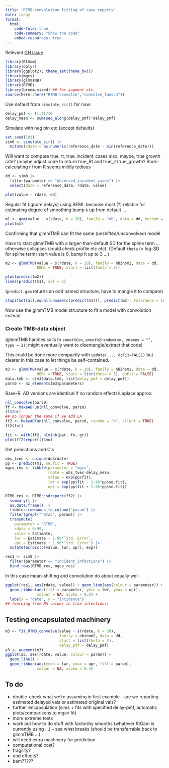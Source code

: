 ```yaml
---
title: "RTMB-convolution fitting of case reports"
date: today
format:
  html:
    code-fold: true
    code-summary: "Show the code"
    embed-resources: true
---
```


Relevant [GH issue](https://github.com/CDCgov/cfa-gam-rt/issues/88)

```r
library(RtGam)
library(dplyr)
library(ggplot2); theme_set(theme_bw())
library(mgcv)
library(glmmTMB)
library(RTMB)
library(broom.mixed) ## for augment etc.
source(here::here("RTMB-convolve","convolve_funs.R"))
```


Use default from `simulate_sir()` for now:

```r
delay_pmf <- (1:4)/10
delay_mean <- sum(seq_along(delay_pmf)*delay_pmf)
```

Simulate with neg bin etc (accept defaults)
```r
set.seed(101)
sim0 <- simulate_sir() |>
  mutate(rdate = as.numeric(reference_date - min(reference_date)))
```

Will want to compare true_rt, true_incident_cases
also, maybe, true growth rate? (maybe adjust code to
return true_Rt and true_rt/true_growth? Back-calculating
r from R seems mildly tedious

```r
dd <- sim0 |>
  filter(parameter == "observed_incident_cases") |>
  select(date = reference_date, rdate, value)
```

```r
plot(value ~ rdate, dd)
```

Regular fit (ignore delays)
using REML because most (?) reliable for estimating degree of smoothing
bump `k` up from default ...


```r
m1 <- gam(value ~ s(rdate, k = 20), family = "nb", data = dd, method = "REML")
plot(m1)
```

Confirming that glmmTMB can fit the same (unshifted/unconvolved) model

Have to start glmmTMB with a larger-than-default SD for the spline
term ... otherwise collapses (could check profile etc etc). (Default `theta` (= log-SD for spline term)
start value is 0, bump it up to 3 ...)

```r
m2 <- glmmTMB(value ~ s(rdate, k = 20), family = nbinom2, data = dd,
              REML = TRUE, start = list(theta = 3))
```


```r
plot(predict(m2))
lines(predict(m1), col = 2)
```

(`predict.gam` returns an odd named structure, have to mangle it to compare)
```r
stopifnot(all.equal(unname(c(predict(m1))), predict(m2), tolerance = 1e-6))
```

Now use the glmmTMB model structure to fit a model with convolution instead

### Create TMB-data object

(glmmTMB handles calls to `smoothCon`, `smooth2random(sm, vnames = "", type = 2)`;
might eventually want to disentangle/extract that code)

This could be done more compactly with `update(..., doFit=FALSE)` but clearer in 
this case to let things be self-contained.

```r
m3 <- glmmTMB(value ~ s(rdate, k = 20), family = nbinom2, data = dd,
              REML = TRUE, start = list(theta = 3), doFit = FALSE)
data.tmb <- c(m3$data.tmb, list(delay_pmf = delay_pmf))
pars0 <- nz_elements(m3$parameters)
```

Base-R, AD versions are identical if no random effects/Laplace approx:

```r
nll_convolve(pars0)
ff <- MakeADFun(nll_convolve, pars0)
ff$fn()
## no longer the same if we add LA
ff2 <- MakeADFun(nll_convolve, pars0, random = "b", silent = TRUE)
ff2$fn()
```

```r
fit <- with(ff2, nlminb(par, fn, gr))
plot(ff2$report()$mu)
```

Get predictions and CIs

```r
obs_tvec <- unique(dd$rdate)
pp <- predict(m1, se.fit = TRUE)
mgcv_res <- tibble(parameter = "mgcv",
                   rdate = obs_tvec-delay_mean,
                   value = exp(pp$fit),
                   lwr = exp(pp$fit - 1.96*pp$se.fit),
                   upr = exp(pp$fit + 1.96*pp$se.fit))

RTMB_res <- RTMB::sdreport(ff2) |>
  summary() |>
  as.data.frame() |>
  tibble::rownames_to_column("param") |>
  filter(grepl("^etac", param)) |>
  transmute(
    parameter = "RTMB",
    rdate = 0:99,
    value = Estimate,
    lwr = Estimate - 1.96*`Std. Error`,
    upr = Estimate + 1.96*`Std. Error`) |>
  mutate(across(c(value, lwr, upr), exp))

res1 <- sim0 |>
  filter(parameter == "incident_infections") |>
  bind_rows(RTMB_res, mgcv_res)
```

In this case mean-shifting and convolution do about equally well

```r
ggplot(res1, aes(rdate, value)) + geom_line(aes(colour = parameter)) +
  geom_ribbon(aes(fill = parameter, ymin = lwr, ymax = upr),
              colour = NA, alpha = 0.2) +
  labs(x = "date", y = "incidence")
## (warning from NA values in true infections)
```

## Testing encapsulated machinery

```r
m3 <- fit_RTMB_convolve(value ~ s(rdate, k = 20),
                        family = nbinom2, data = dd,
                        start = list(theta = 3),
                        delay_pmf = delay_pmf)
a3 <- augment(m3)
ggplot(a3, aes(rdate, value, colour = param)) +
  geom_line() +
  geom_ribbon(aes(ymin = lwr, ymax = upr, fill = param),
              colour = NA, alpha = 0.3)
```

## To do 

* double-check what we're assuming in first example -- are we reporting estimated delayed vals or estimated original vals?
* further encapsulation (sims + fits with specified delay-pmf, automatic plots/comparisons to mgcv fit)
* more extreme tests
* work out how to do stuff with factor/by smooths (whatever RtGam is currently using ...) -- see what breaks (should be transferrable back to glmmTMB ...)
* will need extra machinery for prediction
* computational cost?
* fragility?
* end effects?
* bam?????
